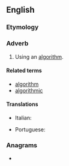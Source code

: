 ==English==

===Etymology===
{{suffix|en|algorithmic|ally}}

===Adverb===
{{en-adv|-}}

# Using an [[algorithm]].

====Related terms====
* [[algorithm]]
* [[algorithmic]]

====Translations====
{{trans-top|using an algorithm}}
* Italian: {{t|it|algoritmicamente}}
{{trans-mid}}
* Portuguese: {{t|pt|algoritmicamente}}
{{trans-bottom}}

===Anagrams===
* {{anagrams|en|logarithmically}}